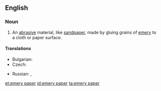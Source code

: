 ==English==
{{wikipedia}}

===Noun===
{{en-noun|-|head=[[emery]] [[paper]]}}

# An [[abrasive]] material, like [[sandpaper]], made by gluing grains of [[emery]] to a cloth or paper surface.

====Translations====
{{trans-top|abrasive material}}
* Bulgarian: {{t|bg|шкурка|f|sc=Cyrl}}
* Czech: {{t|cs|smirkový papír|m}}
{{trans-mid}}
* Russian: {{t+|ru|наждачная бумага|f}},  {{t+|ru|шку́рка|f}}
{{trans-bottom}}

[[et:emery paper]]
[[id:emery paper]]
[[ta:emery paper]]